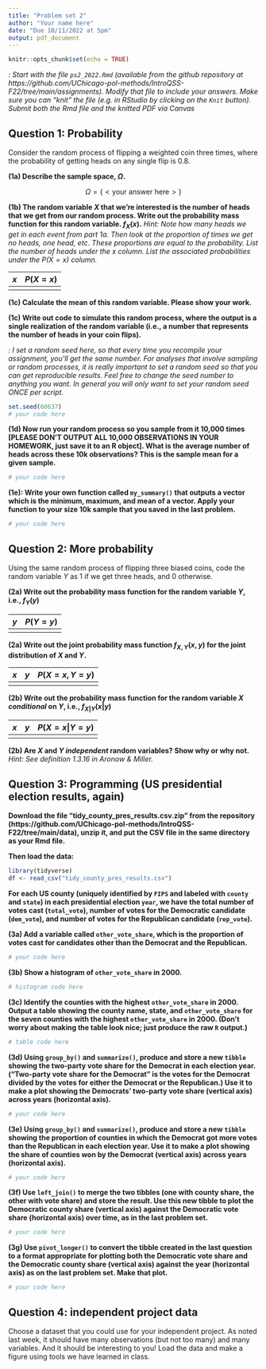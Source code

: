 ```yaml
---
title: "Problem set 2"
author: "Your name here"
date: "Due 10/11/2022 at 5pm"
output: pdf_document
---
```


```r
knitr::opts_chunk$set(echo = TRUE)
```

*\textsc{Note}: Start with the file `ps2_2022.Rmd` (available from the github repository at https://github.com/UChicago-pol-methods/IntroQSS-F22/tree/main/assignments). Modify that file to include your answers. Make sure you can "knit" the file (e.g. in RStudio by clicking on the `Knit` button). Submit both the Rmd file and the knitted PDF via Canvas* 

## Question 1: Probability 

Consider the random process of flipping a weighted coin three times, where the probability of getting heads on any single flip is 0.8.

**(1a) Describe the sample space, $\Omega$.** 

$$
\Omega = \{<\text{your answer here} >\}
$$


**(1b) The random variable $X$ that we're interested is the number of heads that we get from our random process. Write out the probability mass function for this random variable. $f_X(x)$.** *Hint: Note how many heads we get in each event from part 1a. Then look at the proportion of times we get no heads, one head, etc. These proportions are equal to the probability. List the number of heads under the $x$ column. List the associated probabilities under the $P(X=x)$ column.*


| $x$  | $P(X = x)$ |
|------|------------|
|      |            |


**(1c) Calculate the mean of this random variable. Please show your work.**



**(1c) Write out code to simulate this random process, where the output is a single realization of the random variable (i.e., a number that represents the number of heads in your coin flips).**

*\textsc{Note}: I set a random seed here, so that every time you recompile your assignment, you'll get the same number. For analyses that involve sampling or random processes, it is really important to set a random seed so that you can get reproducible results. Feel free to change the seed number to anything you want. In general you will only want to set your random seed ONCE per script.*

```r
set.seed(60637)
# your code here
```


**(1d) Now run your random process so you sample from it 10,000 times [PLEASE DON'T OUTPUT ALL 10,000 OBSERVATIONS IN YOUR HOMEWORK, just save it to an R object]. What is the average number of heads across these 10k observations? This is the sample mean for a given sample.**

```r
# your code here
```

**(1e): Write your own function called `my_summary()` that outputs a vector which is the minimum, maximum, and mean of a vector. Apply your function to your size 10k sample that you saved in the last problem.** 


```r
# your code here
```


## Question 2: More probability 

Using the same random process of flipping three biased coins, code the random variable $Y$ as 1 if we get three heads, and 0 otherwise. 

**(2a) Write out the probability mass function for the random variable $Y$, i.e., $f_Y(y)$** 


| $y$  | $P(Y = y)$ |
|------|------------|
|      |            |


**(2a) Write out the joint probability mass function $f_{X,Y}(x,y)$ for the joint distribution of $X$ and $Y$.** 

| $x$  | $y$  | $P(X = x, Y = y)$ |
|------|------|-------------------|
|      |      |                   |


**(2b) Write out the probability mass function for the random variable $X$ *conditional* on $Y$, i.e., $f_{X|Y}(x|y)$** 

| $x$  | $y$  | $P(X = x| Y = y)$ |
|------|------|-------------------|
|      |      |                   |

**(2b) Are $X$ and $Y$ *independent* random variables? Show why or why not.** *Hint: See definition 1.3.16 in Aronow & Miller.*


## Question 3: Programming (US presidential election results, again) 


**Download the file "tidy_county_pres_results.csv.zip" from the repository (https://github.com/UChicago-pol-methods/IntroQSS-F22/tree/main/data), unzip it, and put the CSV file in the same directory as your Rmd file.**

**Then load the data:**

```r
library(tidyverse)
df <- read_csv("tidy_county_pres_results.csv")
```

**For each US county (uniquely identified by `FIPS` and labeled with `county` and `state`) in each presidential election `year`, we have the total number of votes cast (`total_vote`), number of votes for the Democratic candidate (`dem_vote`), and number of votes for the Republican candidate (`rep_vote`).**

**(3a) Add a variable called `other_vote_share`, which is the proportion of votes cast for candidates other than the Democrat and the Republican.**

```r
# your code here
```

**(3b) Show a histogram of `other_vote_share` in 2000.**

```r
# histogram code here 
```

**(3c) Identify the counties with the highest `other_vote_share` in 2000. Output a table showing the county name, state, and `other_vote_share` for the seven counties with the highest `other_vote_share` in 2000. (Don't worry about making the table look nice; just produce the raw `R` output.)**

```r
# table code here 
```

**(3d) Using `group_by()` and `summarize()`, produce and store a new `tibble` showing the two-party vote share for the Democrat in each election year. ("Two-party vote share for the Democrat" is the votes for the Democrat divided by the votes for either the Democrat or the Republican.) Use it to make a plot showing the Democrats' two-party vote share (vertical axis) across years (horizontal axis).**

```r
# your code here 
```

**(3e) Using `group_by()` and `summarize()`, produce and store a new `tibble` showing the proportion of counties in which the Democrat got more votes than the Republican in each election year. Use it to make a plot showing the share of counties won by the Democrat (vertical axis) across years (horizontal axis).**

```r
# your code here
```

**(3f) Use `left_join()` to merge the two tibbles (one with county share, the other with vote share) and store the result. Use this new tibble to plot the Democratic county share (vertical axis) against the Democratic vote share (horizontal axis) over time, as in the last problem set.**

```r
# your code here 
```

**(3g) Use `pivot_longer()` to convert the tibble created in the last question to a format appropriate for plotting both the Democratic vote share and the Democratic county share (vertical axis) against the year (horizontal axis) as on the last problem set. Make that plot.**

```r
# your code here 
```



## Question 4: independent project data

Choose a dataset that you could use for your independent project. As noted last week, it should have many observations (but not too many) and many variables. And it should be interesting to you! Load the data and make a figure using tools we have learned in class.


